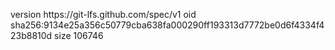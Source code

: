 version https://git-lfs.github.com/spec/v1
oid sha256:9134e25a356c50779cba638fa000290ff193313d7772be0d6f4334f423b8810d
size 106746
